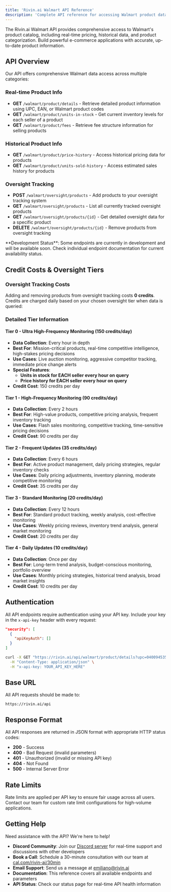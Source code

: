 ```yaml
---
title: 'Rivin.ai Walmart API Reference'
description: 'Complete API reference for accessing Walmart product data, price history, and oversight tracking'
---
```


The Rivin.ai Walmart API provides comprehensive access to Walmart's product catalog, including real-time pricing, historical data, and product categorization. Build powerful e-commerce applications with accurate, up-to-date product information.

## **API Overview**

Our API offers comprehensive Walmart data access across multiple categories:

### **Real-time Product Info**
- **GET** `/walmart/product/details` - Retrieve detailed product information using UPC, EAN, or Walmart product codes
- **GET** `/walmart/product/units-in-stock` - Get current inventory levels for each seller of a product
- **GET** `/walmart/product/fees` - Retrieve fee structure information for selling products

### **Historical Product Info**
- **GET** `/walmart/product/price-history` - Access historical pricing data for products
- **GET** `/walmart/product/units-sold-history` - Access estimated sales history for products

### **Oversight Tracking**
- **POST** `/walmart/oversight/products` - Add products to your oversight tracking system
- **GET** `/walmart/oversight/products` - List all currently tracked oversight products
- **GET** `/walmart/oversight/products/{id}` - Get detailed oversight data for a specific product
- **DELETE** `/walmart/oversight/products/{id}` - Remove products from oversight tracking

<Note>
  **Development Status**: Some endpoints are currently in development and will be available soon. Check individual endpoint documentation for current availability status.
</Note>

## **Credit Costs & Oversight Tiers**

### **Oversight Tracking Costs**
Adding and removing products from oversight tracking costs **0 credits**. Credits are charged daily based on your chosen oversight tier when data is queried:

### **Detailed Tier Information**

#### **Tier 0 - Ultra High-Frequency Monitoring (150 credits/day)**
- **Data Collection**: Every hour in depth
- **Best For**: Mission-critical products, real-time competitive intelligence, high-stakes pricing decisions
- **Use Cases**: Live auction monitoring, aggressive competitor tracking, immediate price change alerts
- **Special Features**: 
  - **Units in stock for EACH seller every hour on query**
  - **Price history for EACH seller every hour on query**
- **Credit Cost**: 150 credits per day

#### **Tier 1 - High-Frequency Monitoring (90 credits/day)**
- **Data Collection**: Every 2 hours
- **Best For**: High-value products, competitive pricing analysis, frequent inventory tracking
- **Use Cases**: Flash sales monitoring, competitive tracking, time-sensitive pricing decisions
- **Credit Cost**: 90 credits per day

#### **Tier 2 - Frequent Updates (35 credits/day)**
- **Data Collection**: Every 6 hours
- **Best For**: Active product management, daily pricing strategies, regular inventory checks
- **Use Cases**: Daily pricing adjustments, inventory planning, moderate competitive monitoring
- **Credit Cost**: 35 credits per day

#### **Tier 3 - Standard Monitoring (20 credits/day)**
- **Data Collection**: Every 12 hours
- **Best For**: Standard product tracking, weekly analysis, cost-effective monitoring
- **Use Cases**: Weekly pricing reviews, inventory trend analysis, general market monitoring
- **Credit Cost**: 20 credits per day

#### **Tier 4 - Daily Updates (10 credits/day)**
- **Data Collection**: Once per day
- **Best For**: Long-term trend analysis, budget-conscious monitoring, portfolio overview
- **Use Cases**: Monthly pricing strategies, historical trend analysis, broad market insights
- **Credit Cost**: 10 credits per day

## **Authentication**

All API endpoints require authentication using your API key. Include your key in the `x-api-key` header with every request:

```json
"security": [
  {
    "apiKeyAuth": []
  }
]
```

<RequestExample>

```bash Authentication Example
curl -X GET "https://rivin.ai/api/walmart/product/details?upc=040094535309" \
  -H "Content-Type: application/json" \
  -H "x-api-key: YOUR_API_KEY_HERE"
```

</RequestExample>

## **Base URL**

All API requests should be made to:
```
https://rivin.ai/api
```

## **Response Format**

All API responses are returned in JSON format with appropriate HTTP status codes:

- **200** - Success
- **400** - Bad Request (invalid parameters)
- **401** - Unauthorized (invalid or missing API key)
- **404** - Not Found
- **500** - Internal Server Error

## **Rate Limits**

Rate limits are applied per API key to ensure fair usage across all users. Contact our team for custom rate limit configurations for high-volume applications.

## **Getting Help**

Need assistance with the API? We're here to help!

- **Discord Community**: Join our [Discord server](https://discord.gg/ax9p3eNMup) for real-time support and discussions with other developers
- **Book a Call**: Schedule a 30-minute consultation with our team at [cal.com/rivin-ai/30min](https://cal.com/rivin-ai/30min)
- **Email Support**: Send us a message at [emiliano@rivin.ai](mailto:emiliano@rivin.ai)
- **Documentation**: This reference covers all available endpoints and parameters
- **API Status**: Check our status page for real-time API health information